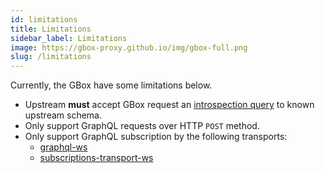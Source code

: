 ```yaml
---
id: limitations
title: Limitations
sidebar_label: Limitations
image: https://gbox-proxy.github.io/img/gbox-full.png
slug: /limitations
---
```


Currently, the GBox have some limitations below.

+ Upstream **must** accept GBox request an [introspection query](https://spec.graphql.org/June2018/#sec-Introspection) to known upstream schema.
+ Only support GraphQL requests over HTTP `POST` method.
+ Only support GraphQL subscription by the following transports:
  - [graphql-ws](https://github.com/enisdenjo/graphql-ws)
  - [subscriptions-transport-ws](https://github.com/apollographql/subscriptions-transport-ws)



